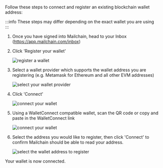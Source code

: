 Follow these steps to connect and register an existing blockchain wallet address:

:::info
These steps may differ depending on the exact wallet you are using
:::

1.  Once you have signed into Mailchain, head to your Inbox (https://app.mailchain.com/inbox)

1.  Click 'Register your wallet'

    <img
    	className="guides-image"
    	alt="register a wallet"
    	src="/img/user/guides/getting-started/img-register-a-wallet/register-your-wallet.png"
    />

1.  Select a wallet provider which supports the wallet address you are registering (e.g. Metamask for Ethereum and all other EVM addresses)

    <img
    	className="guides-image"
    	alt="select your wallet provider"
    	src="/img/user/guides/getting-started/img-register-a-wallet/select-your-wallet-provider-walletconnect.png"
    />

1.  Click 'Connect'

    <img
    	className="guides-image"
    	alt="connect your wallet"
    	src="/img/user/guides/getting-started/img-register-a-wallet/connect-your-wallet-walletconnect.png"
    />

1.  Using a WalletConnect compatible wallet, scan the QR code or copy and paste in the WalletConnect link

    <img
    	className="guides-image"
    	alt="connect your wallet"
    	src="/img/user/guides/getting-started/img-register-a-wallet/register-your-wallet-walletconnect.png"
    />

1.  Select the address you would like to register, then click 'Connect' to confirm Mailchain should be able to read your address.

    <img
    	className="guides-image"
    	alt="select the wallet address to register"
    	src="/img/user/guides/getting-started/img-register-a-wallet/select-address-to-register-walletconnect.png"
    />

Your wallet is now connected.
